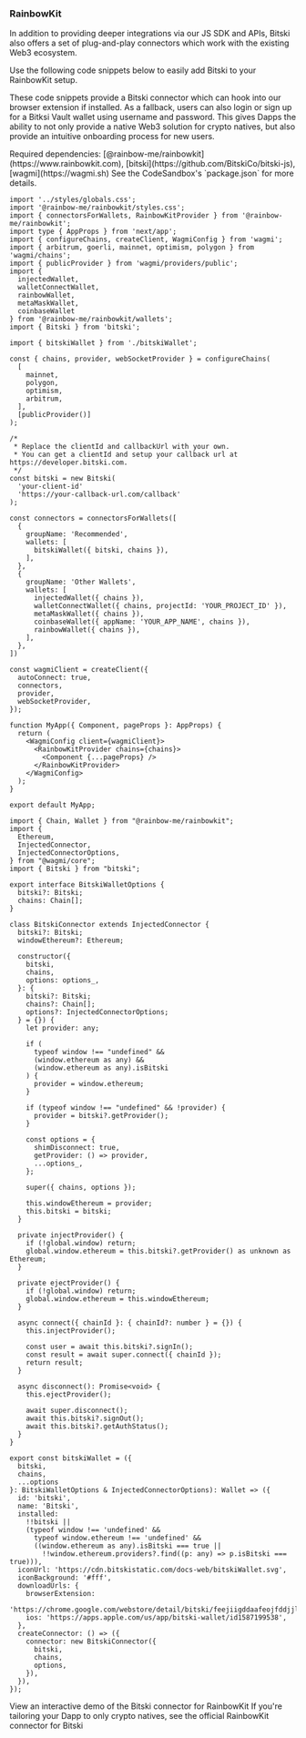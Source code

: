 ### RainbowKit

In addition to providing deeper integrations via our JS SDK and APIs, Bitski also offers a set of plug-and-play connectors which work with the existing Web3 ecosystem. 

Use the following code snippets below to easily add Bitski to your RainbowKit setup. 

These code snippets provide a Bitski connector which can hook into our browser extension if installed. As a fallback, users can also login or sign up for a Bitksi Vault wallet
using username and password. This gives Dapps the ability to not only provide a native Web3 solution for crypto natives, but also provide an intuitive onboarding 
process for new users. 

<Note>
Required dependencies: [@rainbow-me/rainbowkit](https://www.rainbowkit.com), [bitski](https://github.com/BitskiCo/bitski-js), [wagmi](https://wagmi.sh)
See the CodeSandbox's `package.json` for more details.
</Note>

<CodeGroup>

``` tsx app.tsx
import '../styles/globals.css';
import '@rainbow-me/rainbowkit/styles.css';
import { connectorsForWallets, RainbowKitProvider } from '@rainbow-me/rainbowkit';
import type { AppProps } from 'next/app';
import { configureChains, createClient, WagmiConfig } from 'wagmi';
import { arbitrum, goerli, mainnet, optimism, polygon } from 'wagmi/chains';
import { publicProvider } from 'wagmi/providers/public';
import { 
  injectedWallet,
  walletConnectWallet, 
  rainbowWallet,
  metaMaskWallet,
  coinbaseWallet
} from '@rainbow-me/rainbowkit/wallets';
import { Bitski } from 'bitski';

import { bitskiWallet } from './bitskiWallet';

const { chains, provider, webSocketProvider } = configureChains(
  [
    mainnet,
    polygon,
    optimism,
    arbitrum,
  ],
  [publicProvider()]
);

/*
 * Replace the clientId and callbackUrl with your own.
 * You can get a clientId and setup your callback url at https://developer.bitski.com.
 */
const bitski = new Bitski(
  'your-client-id'
  'https://your-callback-url.com/callback'
);

const connectors = connectorsForWallets([
  {
    groupName: 'Recommended',
    wallets: [
      bitskiWallet({ bitski, chains }),
    ],
  },
  {
    groupName: 'Other Wallets',
    wallets: [
      injectedWallet({ chains }),
      walletConnectWallet({ chains, projectId: 'YOUR_PROJECT_ID' }),
      metaMaskWallet({ chains }),
      coinbaseWallet({ appName: 'YOUR_APP_NAME', chains }),
      rainbowWallet({ chains }),
    ],
  },
])

const wagmiClient = createClient({
  autoConnect: true,
  connectors,
  provider,
  webSocketProvider,
});

function MyApp({ Component, pageProps }: AppProps) {
  return (
    <WagmiConfig client={wagmiClient}>
      <RainbowKitProvider chains={chains}>
        <Component {...pageProps} />
      </RainbowKitProvider>
    </WagmiConfig>
  );
}

export default MyApp;
```

``` tsx bitskiWallet.tsx
import { Chain, Wallet } from "@rainbow-me/rainbowkit";
import {
  Ethereum,
  InjectedConnector,
  InjectedConnectorOptions,
} from "@wagmi/core";
import { Bitski } from "bitski";

export interface BitskiWalletOptions {
  bitski?: Bitski;
  chains: Chain[];
}

class BitskiConnector extends InjectedConnector {
  bitski?: Bitski;
  windowEthereum?: Ethereum;

  constructor({
    bitski,
    chains,
    options: options_,
  }: {
    bitski?: Bitski;
    chains?: Chain[];
    options?: InjectedConnectorOptions;
  } = {}) {
    let provider: any;

    if (
      typeof window !== "undefined" &&
      (window.ethereum as any) &&
      (window.ethereum as any).isBitski
    ) {
      provider = window.ethereum;
    }

    if (typeof window !== "undefined" && !provider) {
      provider = bitski?.getProvider();
    }

    const options = {
      shimDisconnect: true,
      getProvider: () => provider,
      ...options_,
    };

    super({ chains, options });

    this.windowEthereum = provider;
    this.bitski = bitski;
  }

  private injectProvider() {
    if (!global.window) return;
    global.window.ethereum = this.bitski?.getProvider() as unknown as Ethereum;
  }

  private ejectProvider() {
    if (!global.window) return;
    global.window.ethereum = this.windowEthereum;
  }

  async connect({ chainId }: { chainId?: number } = {}) {
    this.injectProvider();

    const user = await this.bitski?.signIn();
    const result = await super.connect({ chainId });
    return result;
  }

  async disconnect(): Promise<void> {
    this.ejectProvider();

    await super.disconnect();
    await this.bitski?.signOut();
    await this.bitski?.getAuthStatus();
  }
}

export const bitskiWallet = ({
  bitski,
  chains,
  ...options
}: BitskiWalletOptions & InjectedConnectorOptions): Wallet => ({
  id: 'bitski',
  name: 'Bitski',
  installed:
    !!bitski ||
    (typeof window !== 'undefined' &&
      typeof window.ethereum !== 'undefined' &&
      ((window.ethereum as any).isBitski === true ||
        !!window.ethereum.providers?.find((p: any) => p.isBitski === true))),
  iconUrl: 'https://cdn.bitskistatic.com/docs-web/bitskiWallet.svg',
  iconBackground: '#fff',
  downloadUrls: {
    browserExtension:
      'https://chrome.google.com/webstore/detail/bitski/feejiigddaafeojfddjjlmfkabimkell',
    ios: 'https://apps.apple.com/us/app/bitski-wallet/id1587199538',
  },
  createConnector: () => ({
    connector: new BitskiConnector({
      bitski,
      chains,
      options,
    }),
  }),
});
```
</CodeGroup>

<CardGroup cols={2}>
<Card title="CodeSandbox" icon="codepen" color="#ea5a0c" href="https://codesandbox.io/p/github/chronicIntrovert/my-rainbowkit-app/main?file=%2FREADME.md&workspace=%257B%2522activeFilepath%2522%253A%2522%252Fpages%252F_app.tsx%2522%252C%2522openFiles%2522%253A%255B%2522%252FREADME.md%2522%252C%2522%252Fpages%252F_app.tsx%2522%252C%2522%252Fpages%252FbitskiWallet.ts%2522%255D%252C%2522sidebarPanel%2522%253A%2522EXPLORER%2522%252C%2522gitSidebarPanel%2522%253A%2522COMMIT%2522%252C%2522spaces%2522%253A%257B%2522clgfj5x50000x3b6h0qlx0dhw%2522%253A%257B%2522key%2522%253A%2522clgfj5x50000x3b6h0qlx0dhw%2522%252C%2522name%2522%253A%2522Default%2522%252C%2522devtools%2522%253A%255B%257B%2522type%2522%253A%2522PREVIEW%2522%252C%2522taskId%2522%253A%2522dev%2522%252C%2522port%2522%253A3000%252C%2522key%2522%253A%2522clgfj6g23007y3b6hr3lmmpkk%2522%252C%2522isMinimized%2522%253Afalse%257D%252C%257B%2522type%2522%253A%2522TASK_LOG%2522%252C%2522taskId%2522%253A%2522dev%2522%252C%2522key%2522%253A%2522clgfj6elk005d3b6heowtzj3w%2522%252C%2522isMinimized%2522%253Atrue%257D%255D%257D%257D%252C%2522currentSpace%2522%253A%2522clgfj5x50000x3b6h0qlx0dhw%2522%252C%2522spacesOrder%2522%253A%255B%2522clgfj5x50000x3b6h0qlx0dhw%2522%255D%252C%2522hideCodeEditor%2522%253Afalse%257D">
    View an interactive demo of the Bitski connector for RainbowKit
  </Card>
  <Card title="More info" icon="square-info" color="#0285c7" href="https://www.rainbowkit.com/docs/custom-wallet-list#bitski">
    If you're tailoring your Dapp to only crypto natives, see the official RainbowKit connector for Bitski
  </Card>
</CardGroup>